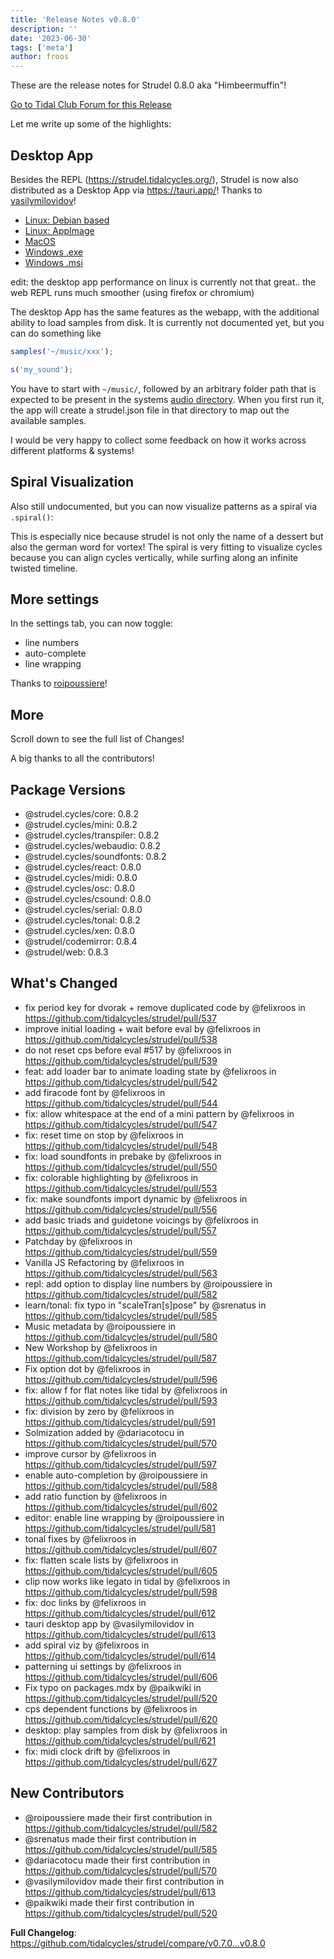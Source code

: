 ```yaml
---
title: 'Release Notes v0.8.0'
description: ''
date: '2023-06-30'
tags: ['meta']
author: froos
---
```



These are the release notes for Strudel 0.8.0 aka "Himbeermuffin"!

[Go to Tidal Club Forum for this Release](https://club.tidalcycles.org/t/strudel-0-8-0-released/4769)

Let me write up some of the highlights:

## Desktop App

Besides the REPL (https://strudel.tidalcycles.org/), Strudel is now also distributed as a Desktop App via https://tauri.app/! Thanks to [vasilymilovidov](https://github.com/vasilymilovidov)!

- [Linux: Debian based](https://github.com/tidalcycles/strudel/releases/download/v0.8.0/strudel_0.1.0_amd64.deb)
- [Linux: AppImage](https://github.com/tidalcycles/strudel/releases/download/v0.8.0/strudel_0.1.0_amd64.AppImage)
- [MacOS](https://github.com/tidalcycles/strudel/releases/download/v0.8.0/Strudel_0.1.0_x64.dmg)
- [Windows .exe](https://github.com/tidalcycles/strudel/releases/download/v0.8.0/Strudel_0.1.0_x64-setup.exe)
- [Windows .msi](https://github.com/tidalcycles/strudel/releases/download/v0.8.0/Strudel_0.1.0_x64_en-US.msi)

edit: the desktop app performance on linux is currently not that great.. the web REPL runs much smoother (using firefox or chromium)

The desktop App has the same features as the webapp, with the additional ability to load samples from disk. It is currently not documented yet, but you can do something like

```js
samples('~/music/xxx');

s('my_sound');
```

You have to start with `~/music/`, followed by an arbitrary folder path that is expected to be present in the systems [audio directory](https://tauri.app/v1/api/js/path/#audiodir).
When you first run it, the app will create a strudel.json file in that directory to map out the available samples.

I would be very happy to collect some feedback on how it works across different platforms & systems!

## Spiral Visualization

Also still undocumented, but you can now visualize patterns as a spiral via `.spiral()`:

<BlogVideo src="https://github.com/tidalcycles/strudel/assets/12023032/05bc2dba-b304-4298-9465-a1a6fafe5ded" />

This is especially nice because strudel is not only the name of a dessert but also the german word for vortex! The spiral is very fitting to visualize cycles because you can align cycles vertically, while surfing along an infinite twisted timeline.

## More settings

In the settings tab, you can now toggle:

- line numbers
- auto-complete
- line wrapping

Thanks to [roipoussiere](https://github.com/roipoussiere)!

## More

Scroll down to see the full list of Changes!

A big thanks to all the contributors!

## Package Versions

- @strudel.cycles/core: 0.8.2
- @strudel.cycles/mini: 0.8.2
- @strudel.cycles/transpiler: 0.8.2
- @strudel.cycles/webaudio: 0.8.2
- @strudel.cycles/soundfonts: 0.8.2
- @strudel.cycles/react: 0.8.0
- @strudel.cycles/midi: 0.8.0
- @strudel.cycles/osc: 0.8.0
- @strudel.cycles/csound: 0.8.0
- @strudel.cycles/serial: 0.8.0
- @strudel.cycles/tonal: 0.8.2
- @strudel.cycles/xen: 0.8.0
- @strudel/codemirror: 0.8.4
- @strudel/web: 0.8.3

## What's Changed

- fix period key for dvorak + remove duplicated code by @felixroos in https://github.com/tidalcycles/strudel/pull/537
- improve initial loading + wait before eval by @felixroos in https://github.com/tidalcycles/strudel/pull/538
- do not reset cps before eval #517 by @felixroos in https://github.com/tidalcycles/strudel/pull/539
- feat: add loader bar to animate loading state by @felixroos in https://github.com/tidalcycles/strudel/pull/542
- add firacode font by @felixroos in https://github.com/tidalcycles/strudel/pull/544
- fix: allow whitespace at the end of a mini pattern by @felixroos in https://github.com/tidalcycles/strudel/pull/547
- fix: reset time on stop by @felixroos in https://github.com/tidalcycles/strudel/pull/548
- fix: load soundfonts in prebake by @felixroos in https://github.com/tidalcycles/strudel/pull/550
- fix: colorable highlighting by @felixroos in https://github.com/tidalcycles/strudel/pull/553
- fix: make soundfonts import dynamic by @felixroos in https://github.com/tidalcycles/strudel/pull/556
- add basic triads and guidetone voicings by @felixroos in https://github.com/tidalcycles/strudel/pull/557
- Patchday by @felixroos in https://github.com/tidalcycles/strudel/pull/559
- Vanilla JS Refactoring by @felixroos in https://github.com/tidalcycles/strudel/pull/563
- repl: add option to display line numbers by @roipoussiere in https://github.com/tidalcycles/strudel/pull/582
- learn/tonal: fix typo in "scaleTran[s]pose" by @srenatus in https://github.com/tidalcycles/strudel/pull/585
- Music metadata by @roipoussiere in https://github.com/tidalcycles/strudel/pull/580
- New Workshop by @felixroos in https://github.com/tidalcycles/strudel/pull/587
- Fix option dot by @felixroos in https://github.com/tidalcycles/strudel/pull/596
- fix: allow f for flat notes like tidal by @felixroos in https://github.com/tidalcycles/strudel/pull/593
- fix: division by zero by @felixroos in https://github.com/tidalcycles/strudel/pull/591
- Solmization added by @dariacotocu in https://github.com/tidalcycles/strudel/pull/570
- improve cursor by @felixroos in https://github.com/tidalcycles/strudel/pull/597
- enable auto-completion by @roipoussiere in https://github.com/tidalcycles/strudel/pull/588
- add ratio function by @felixroos in https://github.com/tidalcycles/strudel/pull/602
- editor: enable line wrapping by @roipoussiere in https://github.com/tidalcycles/strudel/pull/581
- tonal fixes by @felixroos in https://github.com/tidalcycles/strudel/pull/607
- fix: flatten scale lists by @felixroos in https://github.com/tidalcycles/strudel/pull/605
- clip now works like legato in tidal by @felixroos in https://github.com/tidalcycles/strudel/pull/598
- fix: doc links by @felixroos in https://github.com/tidalcycles/strudel/pull/612
- tauri desktop app by @vasilymilovidov in https://github.com/tidalcycles/strudel/pull/613
- add spiral viz by @felixroos in https://github.com/tidalcycles/strudel/pull/614
- patterning ui settings by @felixroos in https://github.com/tidalcycles/strudel/pull/606
- Fix typo on packages.mdx by @paikwiki in https://github.com/tidalcycles/strudel/pull/520
- cps dependent functions by @felixroos in https://github.com/tidalcycles/strudel/pull/620
- desktop: play samples from disk by @felixroos in https://github.com/tidalcycles/strudel/pull/621
- fix: midi clock drift by @felixroos in https://github.com/tidalcycles/strudel/pull/627

## New Contributors

- @roipoussiere made their first contribution in https://github.com/tidalcycles/strudel/pull/582
- @srenatus made their first contribution in https://github.com/tidalcycles/strudel/pull/585
- @dariacotocu made their first contribution in https://github.com/tidalcycles/strudel/pull/570
- @vasilymilovidov made their first contribution in https://github.com/tidalcycles/strudel/pull/613
- @paikwiki made their first contribution in https://github.com/tidalcycles/strudel/pull/520

**Full Changelog**: https://github.com/tidalcycles/strudel/compare/v0.7.0...v0.8.0
